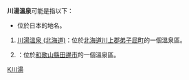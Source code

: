 {{消歧义|Ch|Cat=四字日本相關消歧義}}
'''川湯溫泉'''可能是指以下：

* 位於日本的地名。
# [[川湯溫泉_(北海道)|川湯溫泉 (北海道)]]：位於[[北海道|北海道]][[川上郡|川上郡]][[弟子屈町|弟子屈町]]的一個溫泉區。
# {{Tsl|ja|川湯温泉 (和歌山県)|川湯溫泉 (和歌山縣)}}：位於[[和歌山縣|和歌山縣]][[田邊市|田邊市]]的一個溫泉區。

{{DEFAULTSORT:Kawayu}}

[[Category:四字日本地名消歧義|K川湯]]